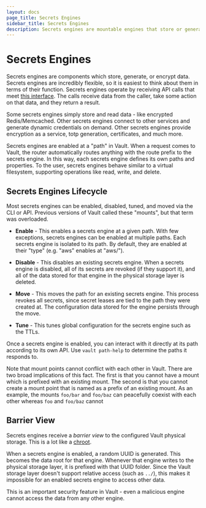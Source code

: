 ```yaml
---
layout: docs
page_title: Secrets Engines
sidebar_title: Secrets Engines
description: Secrets engines are mountable engines that store or generate secrets in Vault.
---
```


# Secrets Engines

Secrets engines are components which store, generate, or encrypt data. Secrets
engines are incredibly flexible, so it is easiest to think about them in terms
of their function. Secrets engines operate by receiving API calls that meet [this interface](https://github.com/hashicorp/vault/blob/061bc8ed2bbed49eb4f54c3a04647fbbefb13e48/sdk/framework/backend.go#L105). The calls receive data from the caller, take some
action on that data, and they return a result.

Some secrets engines simply store and read data - like encrypted
Redis/Memcached. Other secrets engines connect to other services and generate
dynamic credentials on demand. Other secrets engines provide encryption as a
service, totp generation, certificates, and much more.

Secrets engines are enabled at a "path" in Vault. When a request comes to Vault,
the router automatically routes anything with the route prefix to the secrets
engine. In this way, each secrets engine defines its own paths and properties.
To the user, secrets engines behave similar to a virtual filesystem, supporting
operations like read, write, and delete.

## Secrets Engines Lifecycle

Most secrets engines can be enabled, disabled, tuned, and moved via the CLI or
API. Previous versions of Vault called these "mounts", but that term was
overloaded.

- **Enable** - This enables a secrets engine at a given path. With few
  exceptions, secrets engines can be enabled at multiple paths. Each secrets
  engine is isolated to its path. By default, they are enabled at their "type"
  (e.g. "aws" enables at "aws/").

- **Disable** - This disables an existing secrets engine. When a secrets engine
  is disabled, all of its secrets are revoked (if they support it), and all of
  the data stored for that engine in the physical storage layer is deleted.

- **Move** - This moves the path for an existing secrets engine. This process
  revokes all secrets, since secret leases are tied to the path they were
  created at. The configuration data stored for the engine persists through the
  move.

- **Tune** - This tunes global configuration for the secrets engine such as the
  TTLs.

Once a secrets engine is enabled, you can interact with it directly at its path
according to its own API. Use `vault path-help` to determine the paths it
responds to.

Note that mount points cannot conflict with each other in Vault. There are
two broad implications of this fact. The first is that you cannot have
a mount which is prefixed with an existing mount. The second is that you
cannot create a mount point that is named as a prefix of an existing mount.
As an example, the mounts `foo/bar` and `foo/baz` can peacefully coexist
with each other whereas `foo` and `foo/baz` cannot

## Barrier View

Secrets engines receive a _barrier view_ to the configured Vault physical
storage. This is a lot like a [chroot](https://en.wikipedia.org/wiki/Chroot).

When a secrets engine is enabled, a random UUID is generated. This becomes the
data root for that engine. Whenever that engine writes to the physical storage
layer, it is prefixed with that UUID folder. Since the Vault storage layer
doesn't support relative access (such as `../`), this makes it impossible for an
enabled secrets engine to access other data.

This is an important security feature in Vault - even a malicious engine
cannot access the data from any other engine.
